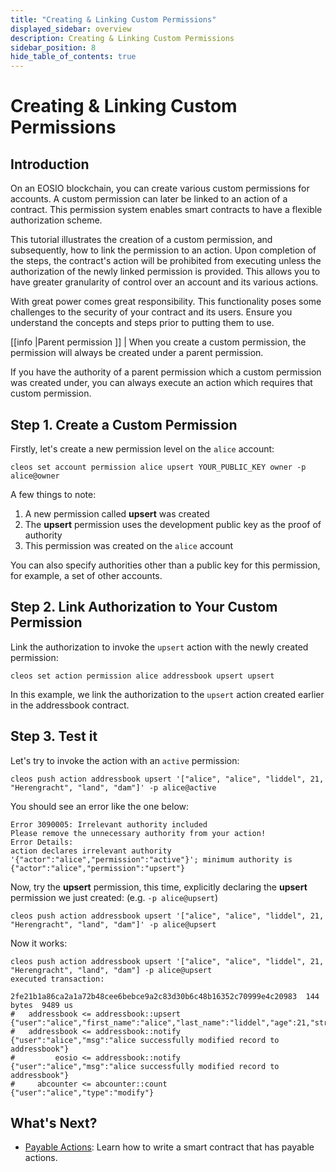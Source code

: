 ```yaml
---
title: "Creating & Linking Custom Permissions"
displayed_sidebar: overview
description: Creating & Linking Custom Permissions
sidebar_position: 8
hide_table_of_contents: true
---
```


# Creating & Linking Custom Permissions

## Introduction

On an EOSIO blockchain, you can create various custom permissions for accounts. A custom permission can later be linked to an action of a contract. This permission system enables smart contracts to have a flexible authorization scheme.

This tutorial illustrates the creation of a custom permission, and subsequently, how to link the permission to an action. Upon completion of the steps, the contract's action will be prohibited from executing unless the authorization of the newly linked permission is provided. This allows you to have greater granularity of control over an account and its various actions.

With great power comes great responsibility. This functionality poses some challenges to the security of your contract and its users. Ensure you understand the concepts and steps prior to putting them to use.

\[\[info |Parent permission ]] | When you create a custom permission, the permission will always be created under a parent permission.

If you have the authority of a parent permission which a custom permission was created under, you can always execute an action which requires that custom permission.

## Step 1. Create a Custom Permission

Firstly, let's create a new permission level on the `alice` account:

```
cleos set account permission alice upsert YOUR_PUBLIC_KEY owner -p alice@owner
```

A few things to note:

1. A new permission called **upsert** was created
2. The **upsert** permission uses the development public key as the proof of authority
3. This permission was created on the `alice` account

You can also specify authorities other than a public key for this permission, for example, a set of other accounts.

## Step 2. Link Authorization to Your Custom Permission

Link the authorization to invoke the `upsert` action with the newly created permission:

```
cleos set action permission alice addressbook upsert upsert
```

In this example, we link the authorization to the `upsert` action created earlier in the addressbook contract.

## Step 3. Test it

Let's try to invoke the action with an `active` permission:

```
cleos push action addressbook upsert '["alice", "alice", "liddel", 21, "Herengracht", "land", "dam"]' -p alice@active
```

You should see an error like the one below:

```
Error 3090005: Irrelevant authority included
Please remove the unnecessary authority from your action!
Error Details:
action declares irrelevant authority '{"actor":"alice","permission":"active"}'; minimum authority is {"actor":"alice","permission":"upsert"}
```

Now, try the **upsert** permission, this time, explicitly declaring the **upsert** permission we just created: (e.g. `-p alice@upsert`)

```
cleos push action addressbook upsert '["alice", "alice", "liddel", 21, "Herengracht", "land", "dam"]' -p alice@upsert
```

Now it works:

```
cleos push action addressbook upsert '["alice", "alice", "liddel", 21, "Herengracht", "land", "dam"] -p alice@upsert
executed transaction:

2fe21b1a86ca2a1a72b48cee6bebce9a2c83d30b6c48b16352c70999e4c20983  144 bytes  9489 us
#   addressbook <= addressbook::upsert          {"user":"alice","first_name":"alice","last_name":"liddel","age":21,"street":"Herengracht","city":"land",...
#   addressbook <= addressbook::notify          {"user":"alice","msg":"alice successfully modified record to addressbook"}
#         eosio <= addressbook::notify          {"user":"alice","msg":"alice successfully modified record to addressbook"}
#     abcounter <= abcounter::count             {"user":"alice","type":"modify"}
```

## What's Next?

* [Payable Actions](/zero/smart-contract-tutorials/payable_actions): Learn how to write a smart contract that has payable actions.&#x20;
